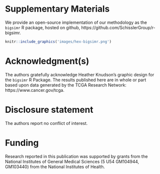 # Supplementary Materials {.unnumbered #misc}


We provide an open-source implementation of our methodology as the `bigsimr` R package, hosted on github, https://github.com/SchisslerGroup/r-bigsimr.


```r
knitr::include_graphics('images/hex-bigsimr.png')
```


# Acknowledgment(s) {.unnumbered #acknowledgments}


The authors gratefully acknowledge Heather Knudson's graphic design for the `bigsimr` R Package. The results published here are in whole or part based upon data generated by the TCGA Research Network: https://www.cancer.gov/tcga.


# Disclosure statement {.unnumbered #coi}


The authors report no conflict of interest.


# Funding {.unnumbered #funding}


Research reported in this publication was supported by grants from the National Institutes of General Medical Sciences (5 U54 GM104944, GM103440) from the National Institutes of Health.


<!-- 
Nomenclature/Notation
-->
